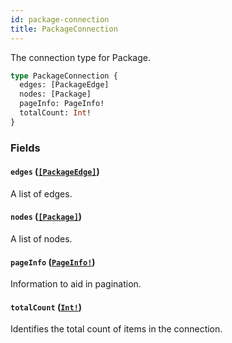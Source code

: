 ```yaml
---
id: package-connection
title: PackageConnection
---
```


The connection type for Package.

```graphql
type PackageConnection {
  edges: [PackageEdge]
  nodes: [Package]
  pageInfo: PageInfo!
  totalCount: Int!
}
```

### Fields

#### `edges` ([`[PackageEdge]`](/docs/api/objects/package-edge))

A list of edges.

#### `nodes` ([`[Package]`](/docs/api/objects/package))

A list of nodes.

#### `pageInfo` ([`PageInfo!`](/docs/api/objects/page-info))

Information to aid in pagination.

#### `totalCount` ([`Int!`](/docs/api/scalars/int))

Identifies the total count of items in the connection.
